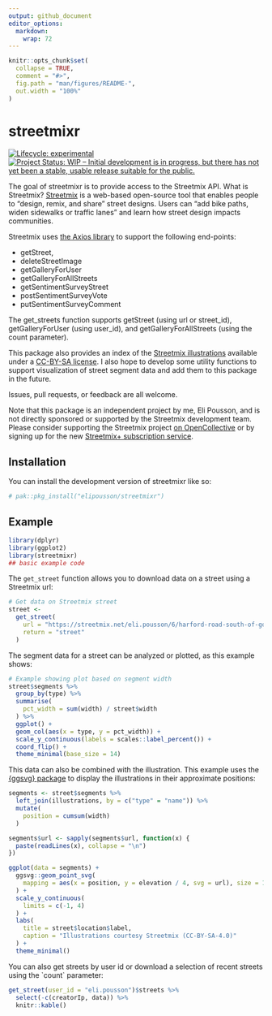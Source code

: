 ```yaml
---
output: github_document
editor_options: 
  markdown: 
    wrap: 72
---
```


<!-- README.md is generated from README.Rmd. Please edit that file -->

```r
knitr::opts_chunk$set(
  collapse = TRUE,
  comment = "#>",
  fig.path = "man/figures/README-",
  out.width = "100%"
)
```

# streetmixr

<!-- badges: start -->

[![Lifecycle:
experimental](https://img.shields.io/badge/lifecycle-experimental-orange.svg)](https://lifecycle.r-lib.org/articles/stages.html#experimental)
[![Project Status: WIP – Initial development is in progress, but there
has not yet been a stable, usable release suitable for the
public.](https://www.repostatus.org/badges/latest/wip.svg)](https://www.repostatus.org/#wip)

<!-- badges: end -->

The goal of streetmixr is to provide access to the Streetmix API. What
is Streetmix? [Streetmix](https://streetmix.net/) is a web-based
open-source tool that enables people to "design, remix, and share"
street designs. Users can "add bike paths, widen sidewalks or traffic
lanes" and learn how street design impacts communities.

Streetmix uses [the Axios
library](https://docs.streetmix.net/contributing/code/reference/helpers)
to support the following end-points:

-   getStreet,
-   deleteStreetImage
-   getGalleryForUser
-   getGalleryForAllStreets
-   getSentimentSurveyStreet
-   postSentimentSurveyVote
-   putSentimentSurveyComment

The get_streets function supports getStreet (using url or street_id),
getGalleryForUser (using user_id), and getGalleryForAllStreets (using
the count parameter).

This package also provides an index of the [Streetmix
illustrations](https://github.com/streetmix/illustrations/) available
under a [CC-BY-SA
license](https://github.com/streetmix/illustrations/blob/main/LICENSE).
I also hope to develop some utility functions to support visualization
of street segment data and add them to this package in the future.

Issues, pull requests, or feedback are all welcome.

Note that this package is an independent project by me, Eli Pousson, and
is not directly sponsored or supported by the Streetmix development
team. Please consider supporting the Streetmix project [on
OpenCollective](https://opencollective.com/streetmix) or by signing up
for the new [Streetmix+ subscription
service](https://docs.streetmix.net/user-guide/streetmix-plus/).

## Installation

You can install the development version of streetmixr like so:

``` r
# pak::pkg_install("elipousson/streetmixr")
```

## Example

```r
library(dplyr)
library(ggplot2)
library(streetmixr)
## basic example code
```

The `get_street` function allows you to download data on a street using
a Streetmix url:

```r
# Get data on Streetmix street
street <-
  get_street(
    url = "https://streetmix.net/eli.pousson/6/harford-road-south-of-gorsuch-avenue-1950s",
    return = "street"
  )
```

The segment data for a street can be analyzed or plotted, as this
example shows:

```r
# Example showing plot based on segment width
street$segments %>%
  group_by(type) %>%
  summarise(
    pct_width = sum(width) / street$width
  ) %>%
  ggplot() +
  geom_col(aes(x = type, y = pct_width)) +
  scale_y_continuous(labels = scales::label_percent()) +
  coord_flip() +
  theme_minimal(base_size = 14)
```

This data can also be combined with the illustration. This example uses
the [{ggsvg} package](https://github.com/coolbutuseless/ggsvg) to
display the illustrations in their approximate positions:

```r
segments <- street$segments %>%
  left_join(illustrations, by = c("type" = "name")) %>%
  mutate(
    position = cumsum(width)
  )

segments$url <- sapply(segments$url, function(x) {
  paste(readLines(x), collapse = "\n")
})

ggplot(data = segments) +
  ggsvg::geom_point_svg(
    mapping = aes(x = position, y = elevation / 4, svg = url), size = 18
  ) +
  scale_y_continuous(
    limits = c(-1, 4)
  ) +
  labs(
    title = street$location$label,
    caption = "Illustrations courtesy Streetmix (CC-BY-SA-4.0)"
  ) +
  theme_minimal()
```

You can also get streets by user id or download a selection of recent
streets using the \`count\` parameter:

```r
get_street(user_id = "eli.pousson")$streets %>%
  select(-c(creatorIp, data)) %>%
  knitr::kable()
```

